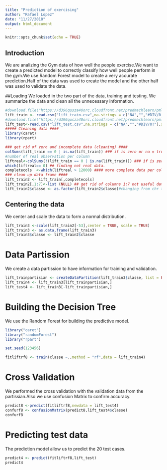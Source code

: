```yaml
---
title: "Prediction of exercising"
author: "Rafael Lopez"
date: "11/27/2018"
output: html_document
---
```


```r
knitr::opts_chunk$set(echo = TRUE)
```
## Introduction 
We are analizing the Gym data of how well the people exercise.We want to create a predicted model to correctly classify how well people perform in the gym.We use Random Forest model to create a very accurate prediction.Half of the data was used to create the model and the other half was used to validate the data.

##Loading 
We loaded in the two part of the data, training and testing. We summarize the data and clean all the unnecessary information.
```r
#download.file("https://d396qusza40orc.cloudfront.net/predmachlearn/pml-training.csv","lift_train.csv",method = "curl")
lift_train <- read.csv("lift_train.csv",na.strings = c("NA","","#DIV/0!"),stringsAsFactors = FALSE)
#download.file("https://d396qusza40orc.cloudfront.net/predmachlearn/pml-testing.csv","lift_test.csv",method = "curl")
lift_test<-read.csv("lift_test.csv",na.strings = c("NA","","#DIV/0!"),stringsAsFactors = FALSE)
##### Cleaning data ####
library(caret)
library(rpart)

### get rid of zero and incomplete data (cleaning) ####
colSums(lift_train == 0 | is.na(lift_train)) ### if is zero or na = true
#number of real observation per column
liftreal<-colSums(!(lift_train == 0 | is.na(lift_train))) ### if is zero or na = false
which(liftreal== 0) ## finding not real data.
completecols  <-which(liftreal > 12000) #### more complete data per columns
### clean up data frame ####
lift_train2 <- lift_train[,completecols]
lift_train2[,1:7]<-list (NULL) ## get rid of columns 1:7 not useful data
lift_train2$classe <- as.factor(lift_train2$classe)#changing from chr to Factor

```
## Centering the data
We center and scale the data to form a normal distribution.
```r

lift_train3 <-scale(lift_train2[-53],center = TRUE, scale = TRUE)
lift_train3 <- as.data.frame(lift_train3)
lift_train3$classe <- lift_train2$classe

```
# Data Partission 
We create a data partission to have information for training and validation.
```r
lift_trainpartisian <- createDataPartition(lift_train3$classe, list = FALSE)
lift_train4 <- lift_train3[lift_trainpartisian,]
lift_test4 <- lift_train3[-lift_trainpartisian,]
```
# Building the Decision Tree
We use the Random Forest for building the predictive model.

```r
library("caret")
library("randomForest")
library("rpart")

set.seed(123456)

fitliftrf8 <- train(classe ~.,method = "rf",data = lift_train4)
```
# Cross Validation
We performed the cross validation with the validation data from the partissian.Also we use confusion Matrix to confirm accuracy.
```r
predict8 <-predict(fitliftrf8,newdata = lift_test4)
confurf8 <- confusionMatrix(predict8,lift_test4$classe)
confurf8
```

# Predicting test data
The prediction model allow us to predict the 20 test cases.
```r
predict4 <- predict(fitliftrf8,lift_test)
predict4 
```




